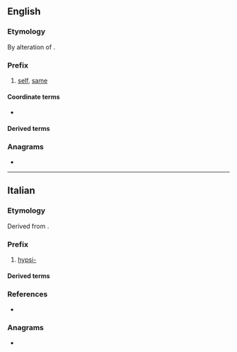{{also|ipsi}}
==English==

===Etymology===
By alteration of {{uder|en|la|ipse||self}}.

===Prefix===
{{en-prefix}}

# [[self]], [[same]]

====Coordinate terms====
* {{l|en|iso-}}<!--whose sense of "same" is synonymous, although the forms are not interchangeable-->

====Derived terms====
{{prefixsee|en}}

===Anagrams===
* {{anagrams|en|a=iips|Isip|PIIS}}

----

==Italian==

===Etymology===
Derived from {{der|it|grc|ὕψι||on high}}.

===Prefix===
{{head|it|prefix}}

# [[hypsi-]]

====Derived terms====
{{prefixsee|it|ipsi-}}

===References===
* {{R:it:Trec|ipsi|ipsi-}}

===Anagrams===
* {{anagrams|it|a=iips|spii}}